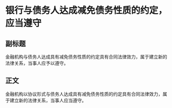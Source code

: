 # 银行与债务人达成减免债务性质的约定，应当遵守
## 副标题
金融机构与债务人达成具有减免债务性质的约定具有合同法律效力，属于建立新的法律关系，当事人应予以遵守。
## 正文
金融机构以协议形式与债务人达成具有减免债务性质的约定具有合同法律效力，属于建立新的法律关系，当事人应当遵守。